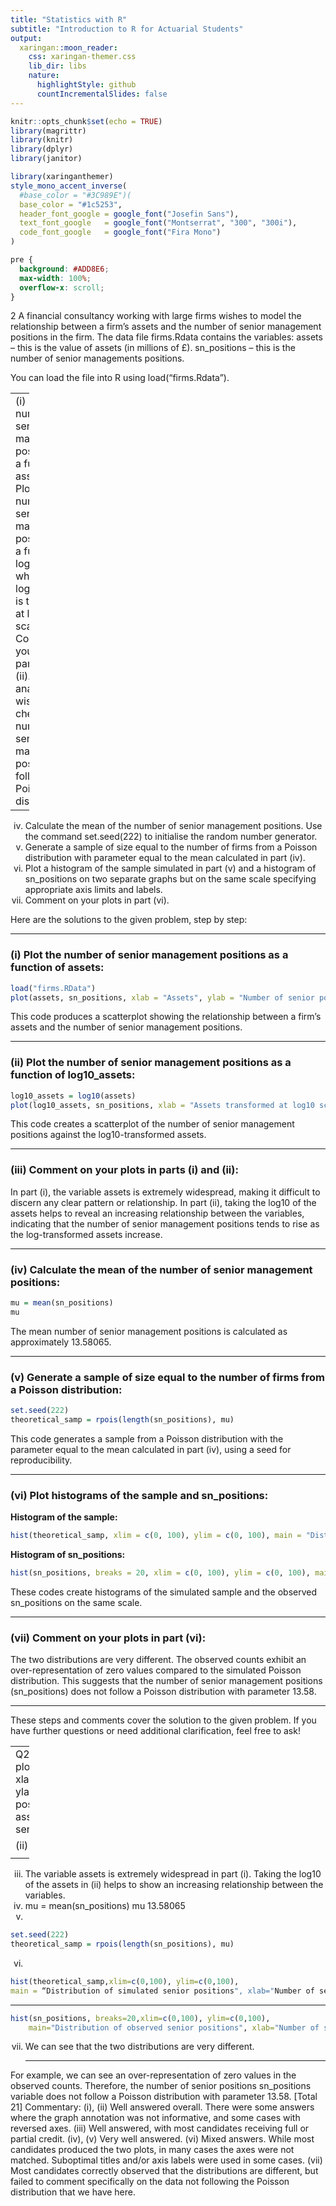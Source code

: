 ```yaml
---
title: "Statistics with R"
subtitle: "Introduction to R for Actuarial Students"
output:
  xaringan::moon_reader:
    css: xaringan-themer.css
    lib_dir: libs
    nature:
      highlightStyle: github
      countIncrementalSlides: false
---
```



```r
knitr::opts_chunk$set(echo = TRUE)
library(magrittr)
library(knitr)
library(dplyr)
library(janitor)


```

```r
library(xaringanthemer)
style_mono_accent_inverse(
  #base_color = "#3C989E")(
  base_color = "#1c5253",
  header_font_google = google_font("Josefin Sans"),
  text_font_google   = google_font("Montserrat", "300", "300i"),
  code_font_google   = google_font("Fira Mono")
)
```

```css
pre {
  background: #ADD8E6;
  max-width: 100%;
  overflow-x: scroll;
}
```

2 A financial consultancy working with large firms wishes to model the relationship
between a firm’s assets and the number of senior management positions in the firm.
The data file firms.Rdata contains the variables:
assets – this is the value of assets (in millions of £).
sn_positions – this is the number of senior managements positions.

You can load the file into R using load("firms.Rdata").

---
(i) Plot the number of senior management positions as a function of assets. 
(ii) Plot the number of senior management positions as a function of log10_assets
where log10_assets is the assets at log10 scale. [4]
(iii) Comment on your plots in parts (i) and (ii). 
An analyst wishes to check if the number of senior management positions follows a
Poisson distribution.

---

(iv) Calculate the mean of the number of senior management positions. 
Use the command set.seed(222) to initialise the random number generator.
(v) Generate a sample of size equal to the number of firms from a Poisson
distribution with parameter equal to the mean calculated in part (iv). 
(vi) Plot a histogram of the sample simulated in part (v) and a histogram of
sn_positions on two separate graphs but on the same scale specifying
appropriate axis limits and labels. 
(vii) Comment on your plots in part (vi). 

Here are the solutions to the given problem, step by step:

---

### (i) Plot the number of senior management positions as a function of assets:

```r
load("firms.RData")
plot(assets, sn_positions, xlab = "Assets", ylab = "Number of senior positions", main = "Firm's assets vs number of senior positions")
```
This code produces a scatterplot showing the relationship between a firm's assets and the number of senior management positions.

---

### (ii) Plot the number of senior management positions as a function of log10_assets:

```r
log10_assets = log10(assets) 
plot(log10_assets, sn_positions, xlab = "Assets transformed at log10 scale", ylab = "Number of senior positions", main = "Firm's assets (log10) vs number of senior positions")
```
This code creates a scatterplot of the number of senior management positions against the log10-transformed assets.

---

### (iii) Comment on your plots in parts (i) and (ii):

In part (i), the variable assets is extremely widespread, making it difficult to discern any clear pattern or relationship. In part (ii), taking the log10 of the assets helps to reveal an increasing relationship between the variables, indicating that the number of senior management positions tends to rise as the log-transformed assets increase.

---

### (iv) Calculate the mean of the number of senior management positions:

```r
mu = mean(sn_positions) 
mu
```
The mean number of senior management positions is calculated as approximately 13.58065.

---

### (v) Generate a sample of size equal to the number of firms from a Poisson distribution:

```r
set.seed(222)
theoretical_samp = rpois(length(sn_positions), mu) 
```
This code generates a sample from a Poisson distribution with the parameter equal to the mean calculated in part (iv), using a seed for reproducibility.

---

### (vi) Plot histograms of the sample and sn_positions:

**Histogram of the sample:**

```r
hist(theoretical_samp, xlim = c(0, 100), ylim = c(0, 100), main = "Distribution of simulated senior positions", xlab = "Number of senior positions")
```

**Histogram of sn_positions:**

```r
hist(sn_positions, breaks = 20, xlim = c(0, 100), ylim = c(0, 100), main = "Distribution of observed senior positions", xlab = "Number of senior positions")
```
These codes create histograms of the simulated sample and the observed sn_positions on the same scale.

---

### (vii) Comment on your plots in part (vi):

The two distributions are very different. The observed counts exhibit an over-representation of zero values compared to the simulated Poisson distribution. This suggests that the number of senior management positions (sn_positions) does not follow a Poisson distribution with parameter 13.58.

---

These steps and comments cover the solution to the given problem. If you have further questions or need additional clarification, feel free to ask!


---
Q2
(i)
plot(assets,sn_positions, xlab="Assets", ylab="Number of senior positions", main="Firm's assets vs number of senior positions") 

(ii)
```r
log10_assets = log10(assets) 
plot(log10_assets,sn_positions, xlab="Assets transforms at log10 scale", 
ylab="Number of senior positions", main="Firm's assets (log10) vs number of senior positions") 
```

<p>
---


(iii)
The variable assets is extremely widespread in part (i). 
Taking the log10 of the assets in (ii) helps to show an increasing relationship between the variables. 
(iv)
mu = mean(sn_positions) 
mu
13.58065 
(v)
```r
set.seed(222)
theoretical_samp = rpois(length(sn_positions), mu) 
```

(vi)
```r
hist(theoretical_samp,xlim=c(0,100), ylim=c(0,100), 
main = “Distribution of simulated senior positions", xlab="Number of senior positions") 
```
<p>
---

```r
hist(sn_positions, breaks=20,xlim=c(0,100), ylim=c(0,100), 
	main="Distribution of observed senior positions", xlab="Number of senior positions") 
```

(vii)
We can see that the two distributions are very different. 
<p>
---

For example, we can see an over-representation of zero values in the observed counts. 
Therefore, the number of senior positions sn_positions variable does not follow a Poisson distribution with parameter 13.58. 
[Total 21]
Commentary:
(i), (ii) Well answered overall. There were some answers where the graph annotation was not informative, and some cases with reversed axes.
(iii) Well answered, with most candidates receiving full or partial credit.
(iv), (v) Very well answered.
(vi) Mixed answers. While most candidates produced the two plots, in many cases the axes were not matched. Suboptimal titles and/or axis labels were used in some cases.
(vii) Most candidates correctly observed that the distributions are different, but failed to comment specifically on the data not following the Poisson distribution that we have here.
